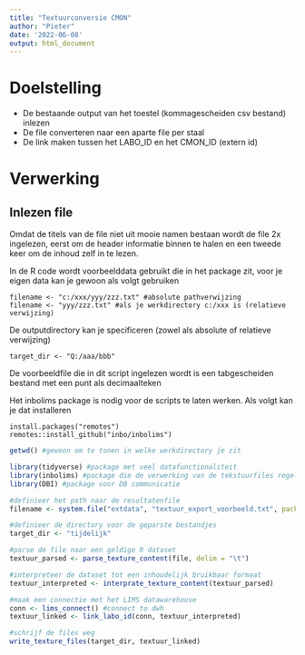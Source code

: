 ```yaml
---
title: "Textuurconversie CMON"
author: "Pieter"
date: '2022-06-08'
output: html_document
---
```


# Doelstelling

- De bestaande output van het toestel (kommagescheiden csv bestand) inlezen
- De file converteren naar een aparte file per staal
- De link maken tussen het LABO_ID en het CMON_ID (extern id)

# Verwerking

## Inlezen file

Omdat de titels van de file niet uit mooie namen bestaan wordt de file 2x ingelezen, eerst om de header informatie binnen te halen en een tweede keer om de inhoud zelf in te lezen.

In de R code wordt voorbeelddata gebruikt die in het package zit, voor je eigen data kan je gewoon als volgt gebruiken
```
filename <- "c:/xxx/yyy/zzz.txt" #absolute pathverwijzing
filename <- "yyy/zzz.txt" #als je werkdirectory c:/xxx is (relatieve verwijzing)
```

De outputdirectory kan je specificeren (zowel als absolute of relatieve verwijzing)

```
target_dir <- "Q:/aaa/bbb"
```

De voorbeeldfile die in dit script ingelezen wordt is een tabgescheiden bestand met een punt als decimaalteken

Het inbolims package is nodig voor de scripts te laten werken. Als volgt kan je dat installeren

```
install.packages("remotes")
remotes::install_github("inbo/inbolims")
```

```r

getwd() #gewoon om te tonen in welke werkdirectory je zit

library(tidyverse) #package met veel datafunctionaliteit
library(inbolims) #package die de verwerking van de tekstuurfiles regelt
library(DBI) #package voor DB communicatie

#definieer het path naar de resultatenfile
filename <- system.file("extdata", "textuur_export_voorbeeld.txt", package = "inbolims")

#definieer de directory voor de geparste bestandjes
target_dir <- "tijdelijk"

#parse de file naar een geldige R dataset
textuur_parsed <- parse_texture_content(file, delim = "\t")

#interpreteer de dataset tot een inhoudelijk bruikbaar formaat
textuur_interpreted <- interprate_texture_content(textuur_parsed)

#maak een connectie met het LIMS datawarehouse
conn <- lims_connect() #connect to dwh
textuur_linked <- link_labo_id(conn, textuur_interpreted)

#schrijf de files weg
write_texture_files(target_dir, textuur_linked)

```


